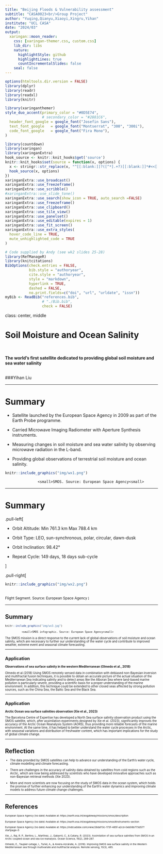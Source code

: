 ---
title: "Beijing Floods & Vulnerability assessment"
subtitle: "CASA0023<br/>Group Project"
author: "Yuqing,Qianyu,Xiaoyi,Xingru,Yihan"
institute: "UCL CASA"
date: "2024/03"
output:
  xaringan::moon_reader:
    css: [xaringan-themer.css, custom.css]
    lib_dir: libs
    nature:
      highlightStyle: github
      highlightLines: true
      countIncrementalSlides: false
    seal: false
---


```{r setup, include=FALSE,echo=FALSE}
options(htmltools.dir.version = FALSE)
library(dplyr)
library(readr)
library(readxl)
library(knitr)
```

```{r xaringan-themer, include=FALSE, warning=FALSE}
library(xaringanthemer)
style_duo_accent(primary_color = "#0D5E74", 
                 # secondary_color = "#2881C6",
  header_font_google = google_font("Josefin Sans"),
  text_font_google   = google_font("Montserrat", "300", "300i"),
  code_font_google   = google_font("Fira Mono"),
)
```

```{r xaringan-all, echo=FALSE, warning=FALSE}
library(countdown)
library(xaringan)
library(xaringanExtra)
hook_source <- knitr::knit_hooks$get('source')
knitr::knit_hooks$set(source = function(x, options) {
  x <- stringr::str_replace(x, "^[[:blank:]]?([^*].+?)[[:blank:]]*#<<[[:blank:]]*$", "*\\1")
  hook_source(x, options)
})
xaringanExtra::use_broadcast()
xaringanExtra::use_freezeframe()
xaringanExtra::use_scribble()
#xaringanExtra::use_slide_tone()
xaringanExtra::use_search(show_icon = TRUE, auto_search	=FALSE)
xaringanExtra::use_freezeframe()
xaringanExtra::use_clipboard()
xaringanExtra::use_tile_view()
xaringanExtra::use_panelset()
xaringanExtra::use_editable(expires = 1)
xaringanExtra::use_fit_screen()
xaringanExtra::use_extra_styles(
  hover_code_line = TRUE,         
  mute_unhighlighted_code = TRUE  
)
```

```{r setupbibliography, include=FALSE}
# Code supplied by Andy (see wk2 slides 25-28)
library(RefManageR)
library(knitcitations)
BibOptions(check.entries = FALSE,
           bib.style = "authoryear",
           cite.style = "authoryear",
           style = "markdown",
           hyperlink = TRUE,
           dashed = FALSE,
           no.print.fields=c("doi", "url", "urldate", "issn"))
myBib <- ReadBib("references.bib",
                 # "./Bib.bib", 
                 check = FALSE)
```

class: center, middle

# Soil Moisture and Ocean Salinity
<br> 

**The world's first satellite dedicated to providing global soil moisture and sea water salinity**
<br> 
<br> 

###Yihan Liu


---

# Summary

- Satellite launched by the European Space Agency in 2009 as part of the Earth Probe programme.

- Carried Microwave Imaging Radiometer with Aperture Synthesis instruments.

- Measuring changes in soil moisture and sea water salinity by observing microwave radiation in the L-band.

- Providing global observations of terrestrial soil moisture and ocean salinity.

```{r echo=FALSE, out.width='40%', fig.align='center'}
knitr::include_graphics("img/wx1.png")
```
                   <small>SMOS. Source: European Space Agency<small>


---

# Summary

.pull-left[

* Orbit Altitude: Min 761.3 km Max 788.4 km

* Orbit Type: LEO, sun-synchronous, polar, circular, dawn-dusk

* Orbit Inclination: 98.42°

* Repeat Cycle: 149 days, 18 days sub-cycle

]

.pull-right[
```{r echo=FALSE, out.width='150%', fig.align='right'}
knitr::include_graphics("img/wx2.png")
```
<br> 
<small>Flight Segment. Source: European Space Agency<small>
]

---

# Summary

```{r echo=FALSE, out.width='70%', fig.align='center'}
knitr::include_graphics("img/wx3.jpg")
```
               <small>SMOS infographic. Source: European Space Agency<small>

The SMOS mission is a direct response to the current lack of global observations of soil moisture and ocean salinity, which are necessary to further our understanding of the water cycle and contribute to improved weather, extreme event and seasonal climate forecasting.

---

## Application

**Observations of sea surface salinity in the western Mediterranean (Olmedo et al., 2018)**

Olmedo et al.(2018) Using SMOS remotely sensed data in combination with debiased non-Bayesian inversion and multifractal fusion techniques, it is possible to obtain an accurate picture of the actual situation of the Mediterranean Sea indicating salinity and to detect areas like the Alboran Sea where land-based marine pollution is particularly severe, providing a scientific basis for a proper understanding of the marine environment. In addition, this technique could be extended to other closed seas affected by strong pollution sources, such as the China Sea, the Baltic Sea and the Black Sea.

---

## Application

**Arctic Ocean sea surface salinities observation (Xie et al., 2023)**

The Barcelona Centre of Expertise has developed a North Sea surface salinity observation product using the SMOS satellite, which, after assimilation experiments designed by Xie et al. (2023), significantly improves the accuracy of the Arctic Ocean Reanalysis System (AORS), thus providing more reliable forecasts of the marine environment. At the same time, it has helped to better understand the water cycle processes in the Arctic, with seasonal variations and distribution of freshwater content, which has important implications for the study of global climate change.

---

# Reflection

* The data provided by SMOS satellites can help to advance our understanding of the Earth's water cycle, climate modelling and climate forecasting. 

* There are challenges in the accuracy of salinity data obtained by satellites from cold regions such as the Arctic, which are now being addressed by scientists who have developed innovative approaches such as non-Bayesian retrieval methods (Xie 2023).

* More and more scientists are now focusing on the study of SMOS data in the ocean system, which holds the promise of further enhancing our understanding of the Earth's water dynamics and improving climate models to address future climate change challenges.

---

# References


<small>European Space Agency (no date) Available at:
https://earth.esa.int/eogateway/missions/smos/description

European Space Agency (no date) Available at: https://earth.esa.int/eogateway/missions/smos#instruments-section

European Space Agency (no date) Available at: https://indd.adobe.com/view/26da113c-173f-485f-a2cd-0eb08b773d57?startpage=5

Xie, J., Raj, R. P., Bertino, L., Martínez, J., Gabarró, C., & Catany, R. (2023). Assimilation of sea surface salinities from SMOS in an Arctic coupled ocean and sea ice reanalysis. Ocean Science, 19(2), 269-287.

Olmedo, E., Taupier-Letage, I., Turiel, A., & Alvera-Azcárate, A. (2018). Improving SMOS sea surface salinity in the Western Mediterranean sea through multivariate and multifractal analysis. Remote sensing, 10(3), 485.<small>



